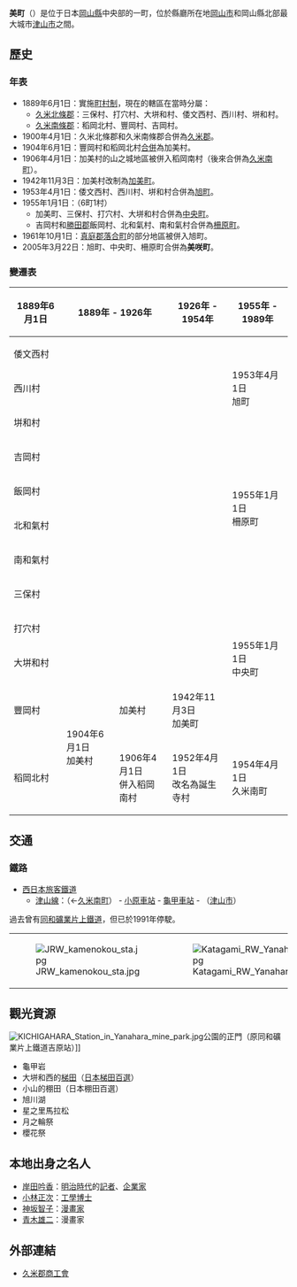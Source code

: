 {{日本町村
| 自治體名=美咲
| 町村=町
| 圖像 = [[File:Ohaga-nishi_-03.jpg|240px]]
| 圖像說明=[[大垪和西梯田|大垪和西梯田]]
| 町村章=[[File:Misaki_Okayama_chapter.jpg|100px]]
| 日文原名=美咲町
| 平假名=みさきちょう
| 羅馬字拼音=Misaki-chō
| 都道府縣=岡山縣
| 支廳=
| 郡=久米郡
| 編號=33666-1
| 面積=232.15
| 邊界未定=
| 人口=16,026
| 統計時間=2012年1月31日
| 自治體=[[岡山市|岡山市]]（[[北區_(岡山市)|北區]]）、[[津山市|津山市]]、[[赤磐市|赤磐市]]、[[美作市|美作市]]、[[真庭市|真庭市]]、[[久米南町|久米南町]]、[[吉備中央町|吉備中央町]]、[[和氣町|和氣町]]
| 樹=[[櫻花|櫻花]]
| 花=[[皐月杜鵑|皐月杜鵑]]、[[菊花|菊花]]
| 鳥=
| 其他象徵物=
| 其他象徵=
| 首長=定本一友
| 卸任日期=2013年4月23日
| 議員數=16
| 郵遞區號=709-3717
| 所在地=久米郡美咲町原田1735番地<br>[[File:Misaki_town_office_(Okayama).jpg|210px]]
| 電話號碼=868-66-1111
| 外部連結= http://www.town.misaki.okayama.jp/ 
| 經度=
| 緯度=
| 地圖=[[File:Misaki_in_Okayama_Prefecture_Ja.svg|250px]]
| 註記=人口：[http://www.town.misaki.okayama.jp/ 美咲町官方網頁]
}}
'''美{{ruby-zy|咲|-{zh-tw:ㄒㄧㄠˋ;zh-cn:xiào;zh-hk:xiào;}-}}町'''（{{jpn|j=美咲町|hg=みさきちょう|rm=Misaki chō|f=y}}）是位于日本[[岡山縣|岡山縣]]中央部的一町，位於縣廳所在地[[岡山市|岡山市]]和岡山縣北部最大城市[[津山市|津山市]]之間。

==歷史==
===年表===
* 1889年6月1日：實施[[町村制|町村制]]，現在的轄區在當時分屬：
** [[久米北條郡|久米北條郡]]：三保村、打穴村、大垪和村、倭文西村、西川村、垪和村。
** [[久米南條郡|久米南條郡]]：稻岡北村、豐岡村、吉岡村。
* 1900年4月1日：久米北條郡和久米南條郡合併為[[久米郡|久米郡]]。
* 1904年6月1日：豐岡村和稻岡北村[[市町村合併|合併]]為加美村。
* 1906年4月1日：加美村的山之城地區被併入稻岡南村（後來合併為[[久米南町|久米南町]]）。
* 1942年11月3日：加美村改制為[[加美町_(岡山縣)|加美町]]。
* 1953年4月1日：倭文西村、西川村、垪和村合併為[[旭町_(岡山縣)|旭町]]。
* 1955年1月1日：（6町1村）
** 加美町、三保村、打穴村、大垪和村合併為[[中央町_(岡山縣)|中央町]]。
** 吉岡村和[[勝田郡|勝田郡]]飯岡村、北和氣村、南和氣村合併為[[柵原町|柵原町]]。
* 1961年10月1日：[[真庭郡|真庭郡]][[落合町|落合町]]的部分地區被併入旭町。
* 2005年3月22日：旭町、中央町、柵原町合併為'''美咲町'''。

===變遷表===
{| class="wikitable" style="font-size:x-small"
|-
! 1889年6月1日
! colspan=2 | 1889年 - 1926年
! colspan=2 | 1926年 - 1954年
! 1955年 - 1989年
! 1989年 - 現在
! 現在
|-
| colspan=4 | 倭文西村
| rowspan=3 colspan=2 | 1953年4月1日<br />旭町
| rowspan=11 colspan=2 style="background-color:#6ff;" | 2005年3月22日<br />美咲町
|-
| colspan=4 | 西川村
|-
| colspan=4 | 垪和村
|-
| colspan=5 | 吉岡村
| rowspan=4 | 1955年1月1日<br />柵原町
|-
| colspan=5 | 飯岡村
|-
| colspan=5 | 北和氣村
|-
| colspan=5 | 南和氣村
|-
| colspan=5 | 三保村
| rowspan=4 | 1955年1月1日<br />中央町
|-
| colspan=5 | 打穴村
|-
| colspan=5 | 大垪和村
|-
| 豐岡村
| rowspan=2 | 1904年6月1日<br />加美村
| 加美村
| colspan=2 | 1942年11月3日<br />加美町
|-
| 稻岡北村
| 1906年4月1日<br />併入稻岡南村
| 1952年4月1日<br />改名為誕生寺村
| rowspan=6 colspan=4 | 1954年4月1日<br />久米南町
|}

== 交通 ==
=== 鐵路 ===
* [[西日本旅客鐵道|西日本旅客鐵道]]
** [[津山線|津山線]]：（←[[久米南町|久米南町]]） - [[小原車站|小原車站]] - [[龜甲車站|龜甲車站]] - （[[津山市|津山市]]）

過去曾有[[同和礦業|同和礦業]][[片上鐵道|片上鐵道]]，但已於1991年停駛。

{| border=0
|-
| [[File:JRW_kamenokou_sta.jpg|thumb]] || [[File:Katagami_RW_Yanahara_Sta.jpg|thumb]]
|}

== 觀光資源 ==
[[File:KICHIGAHARA_Station_in_Yanahara_mine_park.jpg|thumb]]公園的正門（原同和礦業片上鐵道吉原站）]]
* 龜甲岩
* 大垪和西的[[梯田|梯田]]（[[日本梯田百選|日本梯田百選]]）
* 小山的棚田（日本棚田百選）
* 旭川湖
* 星之里馬拉松
* 月之輪祭
* 櫻花祭

== 本地出身之名人 ==
* [[岸田吟香|岸田吟香]]：[[明治時代|明治時代]]的[[記者|記者]]、[[企業家|企業家]]
* [[小林正次|小林正次]]：[[工學|工學]][[博士|博士]]
* [[神坂智子|神坂智子]]：[[漫畫家|漫畫家]]
* [[青木雄二|青木雄二]]：漫畫家

==外部連結==
{{commonscat|Misaki, Okayama}}
* {{Ja}} [https://web.archive.org/web/20121028060702/http://www.okasci.or.jp/kumegunsci/ 久米郡商工會]

{{岡山縣}}